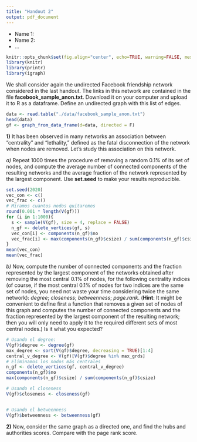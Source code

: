 ```yaml
---
title: "Handout 2"
output: pdf_document
---
```


* Name 1:
* Name 2:
* ...



```r
knitr::opts_chunk$set(fig.align="center", echo=TRUE, warning=FALSE, message=FALSE,autodep = TRUE,cache=TRUE)
library(knitr)
library(printr)
library(igraph)
```

We shall consider again the undirected Facebook friendship network considered in the last handout. The links in this network are contained in the file **facebook_sample_anon.txt**. Download it on your computer and upload it to R as a dataframe. Define an undirected graph with this list of edges.

```r
data <- read.table("./data/facebook_sample_anon.txt")
head(data)
gf <- graph_from_data_frame(d=data, directed = F)
```

**1)**  It has been observed in many networks an association between "centrality" and "lethality," defined as the fatal disconnection of the network when nodes are removed. Let's study this association on this network.

*a)* Repeat 1000 times the procedure of removing a random 0.1% of its set of nodes, and compute the average number of connected components of the resulting networks and the average fraction of the network represented by the largest component. Use **set.seed** to make your results reproducible.

```r
set.seed(2020)
vec_con <- c()
vec_frac <- c()
# Miramos cuantos nodos quitaremos
round(0.001 * length(V(gf)))
for (i in 1:1000){
  s <- sample(V(gf), size = 4, replace = FALSE)
  n_gf <- delete_vertices(gf, s)
  vec_con[i] <- components(n_gf)$no
  vec_frac[i] <- max(components(n_gf)$csize) / sum(components(n_gf)$csize)
}
mean(vec_con)
mean(vec_frac)
```

*b)* Now, compute the number of connected components and the fraction represented by the largest component of the networks obtained after removing the most central 0.1% of nodes, for the following centrality indices (of course, if the most central 0.1% of nodes for two indices are the same set of nodes, you need not waste your time considering twice the same network): *degree*; *closeness*; *betweenness*; *page.rank*. (**Hint**: It might be convenient to define first a function that removes a given set of nodes of this graph and computes the number of connected components and the fraction represented by the largest component of the resulting network; then you will only need to apply it to the required different sets of most central nodes.) Is it what you expected?

```r
# Usando el degree:
V(gf)$degree <- degree(gf)
max_degree <- sort(V(gf)$degree, decreasing = TRUE)[1:4]
central_v_degree <- V(gf)[V(gf)$degree %in% max_grds]
# Eliminamos los nodos más centrales
n_gf <- delete_vertices(gf, central_v_degree)
components(n_gf)$no
max(components(n_gf)$csize) / sum(components(n_gf)$csize)

# Usando el closeness
V(gf)$closeness <- closeness(gf)


# Usando el betweenness
V(gf)$betweenness <- betweenness(gf)
```

**2)** Now, consider the same graph as a directed one, and find the hubs and authorities scores. Compare with the page rank score.